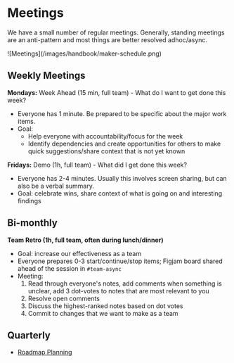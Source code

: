 # Meetings

We have a small number of regular meetings. Generally, standing meetings are an anti-pattern and most things are better resolved adhoc/async.

<Frame>![Meetings](/images/handbook/maker-schedule.png)</Frame>

## Weekly Meetings

**Mondays:** Week Ahead (15 min, full team) - What do I want to get done this week?

- Everyone has 1 minute. Be prepared to be specific about the major work items.
- Goal:
  - Help everyone with accountability/focus for the week
  - Identify dependencies and create opportunities for others to make quick suggestions/share context that is not yet known

**Fridays:** Demo (1h, full team) - What did I get done this week?

- Everyone has 2-4 minutes. Usually this involves screen sharing, but can also be a verbal summary.
- Goal: celebrate wins, share context of what is going on and interesting findings

## Bi-monthly

**Team Retro (1h, full team, often during lunch/dinner)**

- Goal: increase our effectiveness as a team
- Everyone prepares 0-3 start/continue/stop items; Figjam board shared ahead of the session in `#team-async`
- Meeting:
  1. Read through everyone's notes, add comments when something is unclear, add 3 dot-votes to notes that are most relevant to you
  2. Resolve open comments
  3. Discuss the highest-ranked notes based on dot votes
  4. Commit to changes that we want to make as a team

## Quarterly

- [Roadmap Planning](/handbook/product-engineering/roadmapping)
